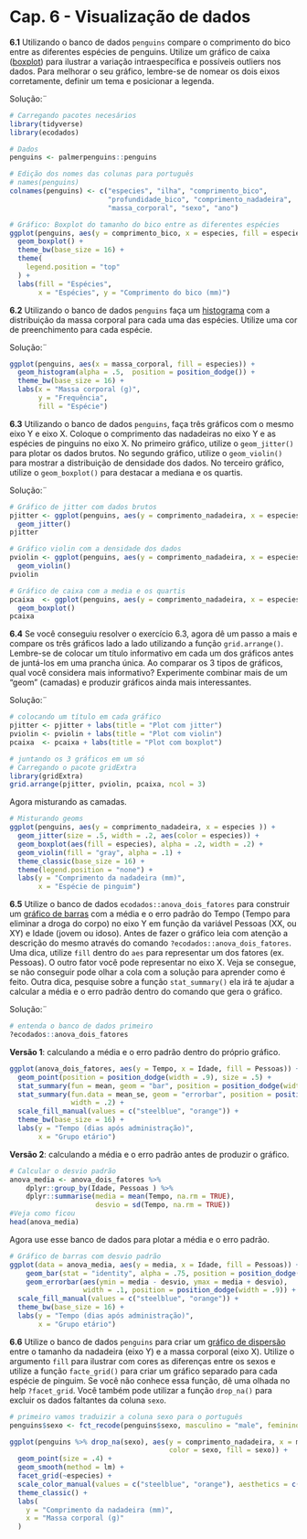 # Cap. 6  - Visualização de dados {-}

**6.1**
Utilizando o banco de dados `penguins` compare o comprimento do bico entre as diferentes espécies de penguins. Utilize um gráfico de caixa ([boxplot](https://analises-ecologicas.netlify.app/cap6.html#gr%C3%A1fico-de-caixa-boxplot)) para ilustrar a variação intraespecífica e possíveis outliers nos dados. Para melhorar o seu gráfico, lembre-se de nomear os dois eixos corretamente, definir um tema e posicionar a legenda.

Solução:¨

```r

# Carregando pacotes necesários
library(tidyverse)
library(ecodados)

# Dados
penguins <- palmerpenguins::penguins

# Edição dos nomes das colunas para português 
# names(penguins)
colnames(penguins) <- c("especies", "ilha", "comprimento_bico", 
                        "profundidade_bico", "comprimento_nadadeira", 
                        "massa_corporal", "sexo", "ano")

# Gráfico: Boxplot do tamanho do bico entre as diferentes espécies
ggplot(penguins, aes(y = comprimento_bico, x = especies, fill = especies)) +
  geom_boxplot() +
  theme_bw(base_size = 16) +
  theme(
    legend.position = "top"
  ) +
  labs(fill = "Espécies",
       x = "Espécies", y = "Comprimento do bico (mm)")
```

**6.2**
Utilizando o banco de dados `penguins` faça um [histograma](https://analises-ecologicas.netlify.app/cap6.html#histograma-histogram) com a distribuição da massa corporal para cada uma das espécies. Utilize uma cor de preenchimento para cada espécie.

Solução:¨

```r
ggplot(penguins, aes(x = massa_corporal, fill = especies)) +
  geom_histogram(alpha = .5,  position = position_dodge()) +
  theme_bw(base_size = 16) +
  labs(x = "Massa corporal (g)",
       y = "Frequência",
       fill = "Espécie")
```

**6.3**
Utilizando o banco de dados `penguins`, faça três gráficos com o mesmo eixo Y e eixo X. Coloque o comprimento das nadadeiras no eixo Y e as espécies de pinguins no eixo X. No primeiro gráfico, utilize o `geom_jitter()` para plotar os dados brutos. No segundo gráfico, utilize o `geom_violin()` para mostrar a distribuição de densidade dos dados. No terceiro gráfico, utilize o `geom_boxplot()` para destacar a mediana e os quartis.

Solução:¨

```r
# Gráfico de jitter com dados brutos
pjitter <- ggplot(penguins, aes(y = comprimento_nadadeira, x = especies )) +
  geom_jitter()
pjitter

# Gráfico violin com a densidade dos dados
pviolin <- ggplot(penguins, aes(y = comprimento_nadadeira, x = especies )) +
  geom_violin()
pviolin

# Gráfico de caixa com a media e os quartis
pcaixa  <- ggplot(penguins, aes(y = comprimento_nadadeira, x = especies )) +
  geom_boxplot()
pcaixa

```

**6.4**
Se você conseguiu resolver o exercício 6.3, agora dê um passo a mais e compare os três gráficos lado a lado utilizando a função `grid.arrange()`. Lembre-se de colocar um título informativo em cada um dos gráficos antes de juntá-los em uma prancha única. Ao comparar os 3 tipos de gráficos, qual você considera mais informativo? Experimente combinar mais de um "geom" (camadas) e produzir gráficos ainda mais interessantes.

Solução:¨

```r
# colocando um título em cada gráfico
pjitter <- pjitter + labs(title = "Plot com jitter")
pviolin <- pviolin + labs(title = "Plot com violin")
pcaixa  <- pcaixa + labs(title = "Plot com boxplot")

# juntando os 3 gráficos em um só
# Carregando o pacote gridExtra
library(gridExtra)
grid.arrange(pjitter, pviolin, pcaixa, ncol = 3)

```

Agora misturando as camadas.

```r
# Misturando geoms
ggplot(penguins, aes(y = comprimento_nadadeira, x = especies )) +
  geom_jitter(size = .5, width = .2, aes(color = especies)) +
  geom_boxplot(aes(fill = especies), alpha = .2, width = .2) +
  geom_violin(fill = "gray", alpha = .1) +
  theme_classic(base_size = 16) +
  theme(legend.position = "none") +
  labs(y = "Comprimento da nadadeira (mm)",
       x = "Espécie de pinguim")

```

**6.5**
Utilize o banco de dados `ecodados::anova_dois_fatores` para construir um [gráfico de barras](https://analises-ecologicas.netlify.app/cap6.html#gr%C3%A1fico-de-barras-bar-plot) com a média e o erro padrão do Tempo (Tempo para eliminar a droga do corpo) no eixo Y em função da variável Pessoas (XX, ou XY) e Idade (jovem ou idoso). Antes de fazer o gráfico leia com atenção a descrição do mesmo através do comando `?ecodados::anova_dois_fatores`. Uma dica, utilize `fill` dentro do `aes` para representar um dos fatores (ex. Pessoas). O outro fator você pode representar no eixo X. Veja se consegue, se não conseguir pode olhar a cola com a solução para aprender como é feito. Outra dica, pesquise sobre a função `stat_summary()` ela irá te ajudar a calcular a média e o erro padrão dentro do comando que gera o gráfico.

Solução:¨

```r
# entenda o banco de dados primeiro
?ecodados::anova_dois_fatores
```

**Versão 1**: calculando a média e o erro padrão dentro do próprio gráfico.

```r
ggplot(anova_dois_fatores, aes(y = Tempo, x = Idade, fill = Pessoas)) +
  geom_point(position = position_dodge(width = .9), size = .5) +
  stat_summary(fun = mean, geom = "bar", position = position_dodge(width = .9), alpha = .75) +
  stat_summary(fun.data = mean_se, geom = "errorbar", position = position_dodge(width = .9), 
               width = .2) +
  scale_fill_manual(values = c("steelblue", "orange")) +
  theme_bw(base_size = 16) +
  labs(y = "Tempo (dias após administração)",
       x = "Grupo etário")
```

**Versão 2**: calculando a média e o erro padrão antes de produzir o gráfico.

```r
# Calcular o desvio padrão 
anova_media <- anova_dois_fatores %>% 
    dplyr::group_by(Idade, Pessoas ) %>% 
    dplyr::summarise(media = mean(Tempo, na.rm = TRUE),
                     desvio = sd(Tempo, na.rm = TRUE))
#Veja como ficou 
head(anova_media)

```

Agora use esse banco de dados para plotar a média e o erro padrão.

```r
# Gráfico de barras com desvio padrão
ggplot(data = anova_media, aes(y = media, x = Idade, fill = Pessoas)) +
    geom_bar(stat = "identity", alpha = .75, position = position_dodge()) +
    geom_errorbar(aes(ymin = media - desvio, ymax = media + desvio), 
                  width = .1, position = position_dodge(width = .9)) +
  scale_fill_manual(values = c("steelblue", "orange")) +
  theme_bw(base_size = 16) +
  labs(y = "Tempo (dias após administração)",
       x = "Grupo etário")
```

**6.6**
Utilize o banco de dados `penguins` para criar um [gráfico de dispersão](https://analises-ecologicas.netlify.app/cap6.html#gr%C3%A1fico-de-dispers%C3%A3o-scatter-plot) entre o tamanho da nadadeira (eixo Y) e a massa corporal (eixo X). Utilize o argumento `fill` para ilustrar com cores as diferenças entre os sexos e utilize a função `facte_grid()` para criar um gráfico separado para cada espécie de pinguim. Se você não conhece essa função, dê uma olhada no help `?facet_grid`. Você também pode utilizar a função `drop_na()` para excluir os dados faltantes da coluna `sexo`.

```r
# primeiro vamos traduizir a coluna sexo para o português
penguins$sexo <- fct_recode(penguins$sexo, masculino = "male", feminino = "female")

ggplot(penguins %>% drop_na(sexo), aes(y = comprimento_nadadeira, x = massa_corporal, 
                                       color = sexo, fill = sexo)) +
  geom_point(size = .4) +
  geom_smooth(method = lm) +
  facet_grid(~especies) +
  scale_color_manual(values = c("steelblue", "orange"), aesthetics = c("fill", "color")) +
  theme_classic() +
  labs(
    y = "Comprimento da nadadeira (mm)",
    x = "Massa corporal (g)"
  ) 


```
